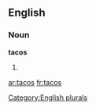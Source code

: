 
==English==

===Noun===
'''tacos'''

# {{plural of|[[taco]]}}

[[Category:English plurals]]

[[ar:tacos]]
[[fr:tacos]]